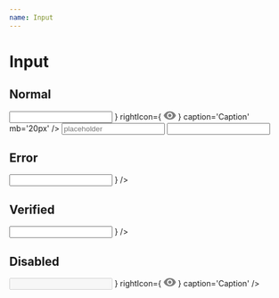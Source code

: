 ```yaml
---
name: Input
---
```



# Input

<Props of={Input} />

## Normal

<Playground>
  <Input
    label='Label'
    leftIcon={
      <svg width='16' height='16' viewBox='0 0 16 16' fill='none'>
        <path
          fillRule='evenodd'
          clipRule='evenodd'
          d='M8 8C10.21 8 12 6.21 12 4C12 1.79 10.21 0 8 0C5.79 0 4 1.79 4 4C4 6.21 5.79 8 8 8ZM8 10C5.33 10 0 11.34 0 14V15C0 15.55 0.45 16 1 16H15C15.55 16 16 15.55 16 15V14C16 11.34 10.67 10 8 10Z'
          fill='#7F7F7F'
        />
      </svg>
    }
    rightIcon={
      <svg width='22' height='15' viewBox='0 0 22 15' fill='none'>
        <path
          fillRule='evenodd'
          clipRule='evenodd'
          d='M11 0C6 0 1.73 3.11 0 7.5C1.73 11.89 6 15 11 15C16 15 20.27 11.89 22 7.5C20.27 3.11 16 0 11 0ZM11 12.5C8.24 12.5 6 10.26 6 7.5C6 4.74 8.24 2.5 11 2.5C13.76 2.5 16 4.74 16 7.5C16 10.26 13.76 12.5 11 12.5ZM11 4.5C9.34 4.5 8 5.84 8 7.5C8 9.16 9.34 10.5 11 10.5C12.66 10.5 14 9.16 14 7.5C14 5.84 12.66 4.5 11 4.5Z'
          fill='#7F7F7F'
        />
      </svg>
    }
    caption='Caption'
    mb='20px'
  />
  <Input
    label='Label'
    placeholder='placeholder'
    mb='40px'
  />
  <Input />
</Playground>

## Error

<Playground>
  <Input
    label='Label'
    error='error message'
    rightIcon={
      <svg width='20' height='20' viewBox='0 0 20 20' fill='none'>
        <path
          fillRule='evenodd'
          clipRule='evenodd'
          d='M10 0C4.47 0 0 4.47 0 10C0 15.53 4.47 20 10 20C15.53 20 20 15.53 20 10C20 4.47 15.53 0 10 0ZM14.3 14.3C13.91 14.69 13.28 14.69 12.89 14.3L10 11.41L7.11 14.3C6.72 14.69 6.09 14.69 5.7 14.3C5.31 13.91 5.31 13.28 5.7 12.89L8.59 10L5.7 7.11C5.31 6.72 5.31 6.09 5.7 5.7C6.09 5.31 6.72 5.31 7.11 5.7L10 8.59L12.89 5.7C13.28 5.31 13.91 5.31 14.3 5.7C14.69 6.09 14.69 6.72 14.3 7.11L11.41 10L14.3 12.89C14.68 13.27 14.68 13.91 14.3 14.3Z'
          fill='#E53B3B'
        />
      </svg>
    }
  />
</Playground>

## Verified

<Playground>
  <Input
    label='Label'
    verified
    rightIcon={
      <svg width='20' height='20' viewBox='0 0 20 20' fill='none'>
        <path
          fillRule='evenodd'
          clipRule='evenodd'
          d='M10 0C4.48 0 0 4.48 0 10C0 15.52 4.48 20 10 20C15.52 20 20 15.52 20 10C20 4.48 15.52 0 10 0ZM7.29 14.29L3.7 10.7C3.31 10.31 3.31 9.68 3.7 9.29C4.09 8.9 4.72 8.9 5.11 9.29L8 12.17L14.88 5.29C15.27 4.9 15.9 4.9 16.29 5.29C16.68 5.68 16.68 6.31 16.29 6.7L8.7 14.29C8.32 14.68 7.68 14.68 7.29 14.29Z'
          fill='#17AE29'
        />
      </svg>
    }
  />
</Playground>

## Disabled

<Playground>
  <Input
    label='Label'
    disabled
    leftIcon={
      <svg width='16' height='16' viewBox='0 0 16 16' fill='none'>
        <path
          fillRule='evenodd'
          clipRule='evenodd'
          d='M8 8C10.21 8 12 6.21 12 4C12 1.79 10.21 0 8 0C5.79 0 4 1.79 4 4C4 6.21 5.79 8 8 8ZM8 10C5.33 10 0 11.34 0 14V15C0 15.55 0.45 16 1 16H15C15.55 16 16 15.55 16 15V14C16 11.34 10.67 10 8 10Z'
          fill='#7F7F7F'
        />
      </svg>
    }
    rightIcon={
      <svg width='22' height='15' viewBox='0 0 22 15' fill='none'>
        <path
          fillRule='evenodd'
          clipRule='evenodd'
          d='M11 0C6 0 1.73 3.11 0 7.5C1.73 11.89 6 15 11 15C16 15 20.27 11.89 22 7.5C20.27 3.11 16 0 11 0ZM11 12.5C8.24 12.5 6 10.26 6 7.5C6 4.74 8.24 2.5 11 2.5C13.76 2.5 16 4.74 16 7.5C16 10.26 13.76 12.5 11 12.5ZM11 4.5C9.34 4.5 8 5.84 8 7.5C8 9.16 9.34 10.5 11 10.5C12.66 10.5 14 9.16 14 7.5C14 5.84 12.66 4.5 11 4.5Z'
          fill='#7F7F7F'
        />
      </svg>
    }
    caption='Caption'
  />
</Playground>
